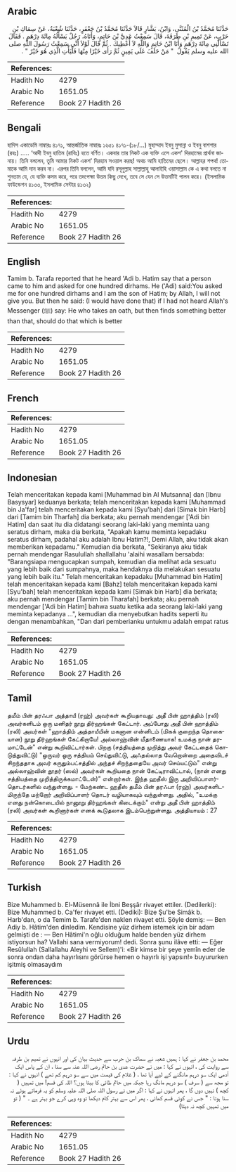 ## Arabic


<div dir="rtl" lang="ar" style={{fontSize:'larger',backgroundColor:'#f8f9fa',padding:20}}>
حَدَّثَنَا مُحَمَّدُ بْنُ الْمُثَنَّى، وَابْنُ، بَشَّارٍ قَالاَ حَدَّثَنَا مُحَمَّدُ بْنُ جَعْفَرٍ، حَدَّثَنَا شُعْبَةُ، عَنْ سِمَاكِ بْنِ حَرْبٍ، عَنْ تَمِيمِ بْنِ طَرَفَةَ، قَالَ سَمِعْتُ عَدِيَّ بْنَ حَاتِمٍ، وَأَتَاهُ، رَجُلٌ يَسْأَلُهُ مِائَةَ دِرْهَمٍ ‏.‏ فَقَالَ تَسْأَلُنِي مِائَةَ دِرْهَمٍ وَأَنَا ابْنُ حَاتِمٍ وَاللَّهِ لاَ أُعْطِيكَ ‏.‏ ثُمَّ قَالَ لَوْلاَ أَنِّي سَمِعْتُ رَسُولَ اللَّهِ صلى الله عليه وسلم يَقُولُ ‏ "‏ مَنْ حَلَفَ عَلَى يَمِينٍ ثُمَّ رَأَى خَيْرًا مِنْهَا فَلْيَأْتِ الَّذِي هُوَ خَيْرٌ ‏"‏ ‏.‏
</div>
<div style={{backgroundColor:'#f8f9fa',padding:20, marginBottom: 10}}><table> <thead> <tr> <th>References:</th> <th></th> </tr> </thead> <tbody><tr><td>Hadith No</td><td>4279</td></tr><tr><td>Arabic No</td><td>1651.05</td></tr><tr><td>Reference</td><td>Book 27 Hadith 26</td></tr></tbody></table></div>

## Bengali


<div dir="ltr" lang="bn" style={{fontSize:'larger',backgroundColor:'#f8f9fa',padding:20}}>
হাদিস একাডেমি নাম্বারঃ ৪১৭১, আন্তর্জাতিক নাম্বারঃ ১৬৫১ ৪১৭১-(১৮/...) মুহাম্মাদ ইবনু মুসান্না ও ইবনু বাশশার (রহঃ) ..... ‘আদী ইবনু হাতিম (রাযিঃ) হতে বর্ণিত। একবার তার নিকট এক ব্যক্তি এসে একশ' দিরহামের প্রার্থনা জানায়। তিনি বললেন, তুমি আমার নিকট একশ' দিরহাম সওয়াল করছ! অথচ আমি হাতিমের ছেলে। আল্লাহর শপথ! তোমাকে আমি দান করব না। এরপর তিনি বললেন, আমি যদি রসূলুল্লাহ সাল্লাল্লাহু আলাইহি ওয়াসাল্লাম কে এ কথা বলতে না শুনতাম যে, যে ব্যক্তি কসম করে, পরে তদপেক্ষা উত্তম কিছু দেখে, তবে সে যেন সে উত্তমটিই পালন করে। (ইসলামিক ফাউন্ডেশন ৪১৩৩, ইসলামিক সেন্টার ৪১৩২)
</div>
<div style={{backgroundColor:'#f8f9fa',padding:20, marginBottom: 10}}><table> <thead> <tr> <th>References:</th> <th></th> </tr> </thead> <tbody><tr><td>Hadith No</td><td>4279</td></tr><tr><td>Arabic No</td><td>1651.05</td></tr><tr><td>Reference</td><td>Book 27 Hadith 26</td></tr></tbody></table></div>

## English


<div dir="ltr" lang="en" style={{fontSize:'larger',backgroundColor:'#f8f9fa',padding:20}}>
Tamim b. Tarafa reported that he heard 'Adi b. Hatim say that a person came to him and asked for one hundred dirhams. He ('Adi) said:You asked me for one hundred dirhams and I am the son of Hatim; by Allah, I will not give you. But then he said: (I would have done that) if I had not heard Allah's Messenger (ﷺ) say: He who takes an oath, but then finds something better than that, should do that which is better
</div>
<div style={{backgroundColor:'#f8f9fa',padding:20, marginBottom: 10}}><table> <thead> <tr> <th>References:</th> <th></th> </tr> </thead> <tbody><tr><td>Hadith No</td><td>4279</td></tr><tr><td>Arabic No</td><td>1651.05</td></tr><tr><td>Reference</td><td>Book 27 Hadith 26</td></tr></tbody></table></div>

## French


<div dir="ltr" lang="fr" style={{fontSize:'larger',backgroundColor:'#f8f9fa',padding:20}}>

</div>
<div style={{backgroundColor:'#f8f9fa',padding:20, marginBottom: 10}}><table> <thead> <tr> <th>References:</th> <th></th> </tr> </thead> <tbody><tr><td>Hadith No</td><td>4279</td></tr><tr><td>Arabic No</td><td>1651.05</td></tr><tr><td>Reference</td><td>Book 27 Hadith 26</td></tr></tbody></table></div>

## Indonesian


<div dir="ltr" lang="id" style={{fontSize:'larger',backgroundColor:'#f8f9fa',padding:20}}>
Telah menceritakan kepada kami [Muhammad bin Al Mutsanna] dan [Ibnu Basysyar] keduanya berkata; telah menceritakan kepada kami [Muhammad bin Ja'far] telah menceritakan kepada kami [Syu'bah] dari [Simak bin Harb] dari [Tamim bin Tharfah] dia berkata; aku pernah mendengar ['Adi bin Hatim] dan saat itu dia didatangi seorang laki-laki yang meminta uang seratus dirham, maka dia berkata, "Apakah kamu meminta kepadaku seratus dirham, padahal aku adalah Ibnu Hatim?!, Demi Allah, aku tidak akan memberikan kepadamu." Kemudian dia berkata, "Sekiranya aku tidak pernah mendengar Rasulullah shallallahu 'alaihi wasallam bersabda: "Barangsiapa mengucapkan sumpah, kemudian dia melihat ada sesuatu yang lebih baik dari sumpahnya, maka hendaknya dia melakukan sesuatu yang lebih baik itu." Telah menceritakan kepadaku [Muhammad bin Hatim] telah menceritakan kepada kami [Bahz] telah menceritakan kepada kami [Syu'bah] telah menceritakan kepada kami [Simak bin Harb] dia berkata; aku pernah mendengar [Tamim bin Tharafah] berkata; aku pernah mendengar ['Adi bin Hatim] bahwa suatu ketika ada seorang laki-laki yang meminta kepadanya …", kemudian dia menyebutkan hadits seperti itu dengan menambahkan, "Dan dari pemberianku untukmu adalah empat ratus
</div>
<div style={{backgroundColor:'#f8f9fa',padding:20, marginBottom: 10}}><table> <thead> <tr> <th>References:</th> <th></th> </tr> </thead> <tbody><tr><td>Hadith No</td><td>4279</td></tr><tr><td>Arabic No</td><td>1651.05</td></tr><tr><td>Reference</td><td>Book 27 Hadith 26</td></tr></tbody></table></div>

## Tamil


<div dir="ltr" lang="ta" style={{fontSize:'larger',backgroundColor:'#f8f9fa',padding:20}}>
தமீம் பின் தரஃபா அத்தாயீ (ரஹ்) அவர்கள் கூறியதாவது: அதீ பின் ஹாத்திம் (ரலி) அவர்களிடம் ஒரு மனிதர் நூறு திர்ஹங்கள் கேட்டார். அப்போது அதீ பின் ஹாத்திம் (ரலி) அவர்கள் "ஹாத்திம் அத்தாயீயின் மகனான என்னிடம் (மிகக் குறைந்த தொகையான) நூறு திர்ஹங்கள் கேட்கிறாயே! அல்லாஹ்வின் மீதாணையாக! உமக்கு நான் தரமாட்டேன்" என்று கூறிவிட்டார்கள். பிறகு (சத்தியத்தை முறித்து அவர் கேட்டதைக் கொடுத்துவிட்டு) "ஒருவர் ஒரு சத்தியம் செய்துவிட்டு, அஃதல்லாத வேறொன்றை அதைவிடச் சிறந்ததாக அவர் கருதும்பட்சத்தில் அந்தச் சிறந்ததையே அவர் செய்யட்டும்" என்று அல்லாஹ்வின் தூதர் (ஸல்) அவர்கள் கூறியதை நான் கேட்டிராவிட்டால், (நான் எனது சத்தியத்தை முறித்திருக்கமாட்டேன்)" என்றார்கள். இந்த ஹதீஸ் இரு அறிவிப்பாளர்தொடர்களில் வந்துள்ளது. - மேற்கண்ட ஹதீஸ் தமீம் பின் தரஃபா (ரஹ்) அவர்களிடமிருந்தே மற்றோர் அறிவிப்பாளர் தொடர் வழியாகவும் வந்துள்ளது. அதில், "உமக்கு எனது நன்கொடையில் நானூறு திர்ஹங்கள் கிடைக்கும்" என்று அதீ பின் ஹாத்திம் (ரலி) அவர்கள் கூறினார்கள் எனக் கூடுதலாக இடம்பெற்றுள்ளது. அத்தியாயம் : 27
</div>
<div style={{backgroundColor:'#f8f9fa',padding:20, marginBottom: 10}}><table> <thead> <tr> <th>References:</th> <th></th> </tr> </thead> <tbody><tr><td>Hadith No</td><td>4279</td></tr><tr><td>Arabic No</td><td>1651.05</td></tr><tr><td>Reference</td><td>Book 27 Hadith 26</td></tr></tbody></table></div>

## Turkish


<div dir="ltr" lang="tr" style={{fontSize:'larger',backgroundColor:'#f8f9fa',padding:20}}>
Bize Muhammed b. El-Müsennâ ile İbni Beşşâr rivayet ettiler. (Dedilerki): Bize Muhammed b. Ca'fer rivayet etti. (Dediki): Bize Şu'be Simâk b. Harb'dan, o da Temim b. Tarafe'den naklen rivayet etti. Şöyle demiş: — Ben Adiy b. Hâtim'den dinledim. Kendisine yüz dirhem istemek için bir adam gelmişti de : — Ben Hâtimi'n oğlu olduğum halde benden yüz dirhem istiyorsun ha? Vallahi sana vermiyorum! dedi. Sonra şunu ilâve etti: — Eğer Resûlullah (Sallallahu Aleyhi ve Sellem)'i: «Bir kimse bir şeye yemîn eder de sonra ondan daha hayırlısını görürse hemen o hayırlı işi yapsın!» buyururken işitmiş olmasaydım
</div>
<div style={{backgroundColor:'#f8f9fa',padding:20, marginBottom: 10}}><table> <thead> <tr> <th>References:</th> <th></th> </tr> </thead> <tbody><tr><td>Hadith No</td><td>4279</td></tr><tr><td>Arabic No</td><td>1651.05</td></tr><tr><td>Reference</td><td>Book 27 Hadith 26</td></tr></tbody></table></div>

## Urdu


<div dir="rtl" lang="ur" style={{fontSize:'larger',backgroundColor:'#f8f9fa',padding:20}}>
محمد بن جعفر نے کہا : ہمیں شعبہ نے سماک بن حرب سے حدیث بیان کی اور انہوں نے تمیم بن طرفہ سے روایت کی ، انہوں نے کہا : میں نے حضرت عدی بن حاتم رضی اللہ عنہ سے سنا ، ان کے پاس ایک آدمی ایک سو درہم مانگنے کے لیے آیا تھا ، ( غلام کی قیمت میں سے سو درہم کم تھے ) انہوں نے کہا : تو مجھ سے ( سرف ) سو درہم مانگ رہا جبکہ میں حاتم طائی کا بیٹا ہوں؟ اللہ کی قسم! میں تمہیں ( کچھ ) نہیں دوں گا ، پھر انہوں نے کہا : اگر میں نے رسول اللہ صلی اللہ علیہ وسلم کو یہ فرماتے ہوئے نہ سنا ہوتا : " جس نے کوئی قسم کھائی ، پھر اس سے بہتر کام دیکھا تو وہ وہی کرے جو بہتر ہے ۔ " ( تو میں تمہیں کچھ نہ دیتا)
</div>
<div style={{backgroundColor:'#f8f9fa',padding:20, marginBottom: 10}}><table> <thead> <tr> <th>References:</th> <th></th> </tr> </thead> <tbody><tr><td>Hadith No</td><td>4279</td></tr><tr><td>Arabic No</td><td>1651.05</td></tr><tr><td>Reference</td><td>Book 27 Hadith 26</td></tr></tbody></table></div>
